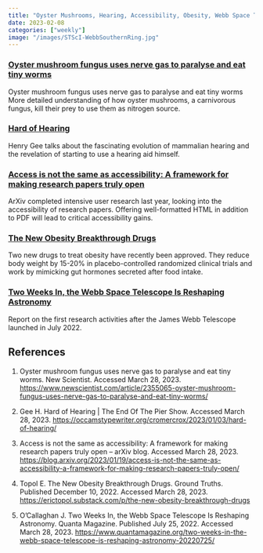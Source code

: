 ```yaml
---
title: "Oyster Mushrooms, Hearing, Accessibility, Obesity, Webb Space Telescope"
date: 2023-02-08
categories: ["weekly"]
image: "/images/STScI-WebbSouthernRing.jpg"
---
```


### [Oyster mushroom fungus uses nerve gas to paralyse and eat tiny worms](https://www.newscientist.com/article/2355065-oyster-mushroom-fungus-uses-nerve-gas-to-paralyse-and-eat-tiny-worms/)

Oyster mushroom fungus uses nerve gas to paralyse and eat tiny worms
More detailed understanding of how oyster mushrooms, a carnivorous fungus, kill their prey to use them as nitrogen source.

### [Hard of Hearing](https://occamstypewriter.org/cromercrox/2023/01/03/hard-of-hearing/)

Henry Gee talks about the fascinating evolution of mammalian hearing and the revelation of starting to use a hearing aid himself.

### [Access is not the same as accessibility: A framework for making research papers truly open](https://blog.arxiv.org/2023/01/19/access-is-not-the-same-as-accessibility-a-framework-for-making-research-papers-truly-open/)

ArXiv completed intensive user research last year, looking into the accessibility of research papers. Offering well-formatted HTML in addition to PDF will lead to critical accessibility gains.

### [The New Obesity Breakthrough Drugs](https://erictopol.substack.com/p/the-new-obesity-breakthrough-drugs)

Two new drugs to treat obesity have recently been approved. They reduce body weight by 15-20% in placebo-controlled randomized clinical trials and work by mimicking gut hormones secreted after food intake.

### [Two Weeks In, the Webb Space Telescope Is Reshaping Astronomy](https://www.quantamagazine.org/two-weeks-in-the-webb-space-telescope-is-reshaping-astronomy-20220725/)

Report on the first research activities after the James Webb Telescope launched in July 2022.

## References

1. Oyster mushroom fungus uses nerve gas to paralyse and eat tiny worms. New Scientist. Accessed March 28, 2023. <https://www.newscientist.com/article/2355065-oyster-mushroom-fungus-uses-nerve-gas-to-paralyse-and-eat-tiny-worms/>

1. Gee H. Hard of Hearing | The End Of The Pier Show. Accessed March 28, 2023. <https://occamstypewriter.org/cromercrox/2023/01/03/hard-of-hearing/>

1. Access is not the same as accessibility: A framework for making research papers truly open – arXiv blog. Accessed March 28, 2023. <https://blog.arxiv.org/2023/01/19/access-is-not-the-same-as-accessibility-a-framework-for-making-research-papers-truly-open/>

1. Topol E. The New Obesity Breakthrough Drugs. Ground Truths. Published December 10, 2022. Accessed March 28, 2023. <https://erictopol.substack.com/p/the-new-obesity-breakthrough-drugs>

1. O’Callaghan J. Two Weeks In, the Webb Space Telescope Is Reshaping Astronomy. Quanta Magazine. Published July 25, 2022. Accessed March 28, 2023. <https://www.quantamagazine.org/two-weeks-in-the-webb-space-telescope-is-reshaping-astronomy-20220725/>
